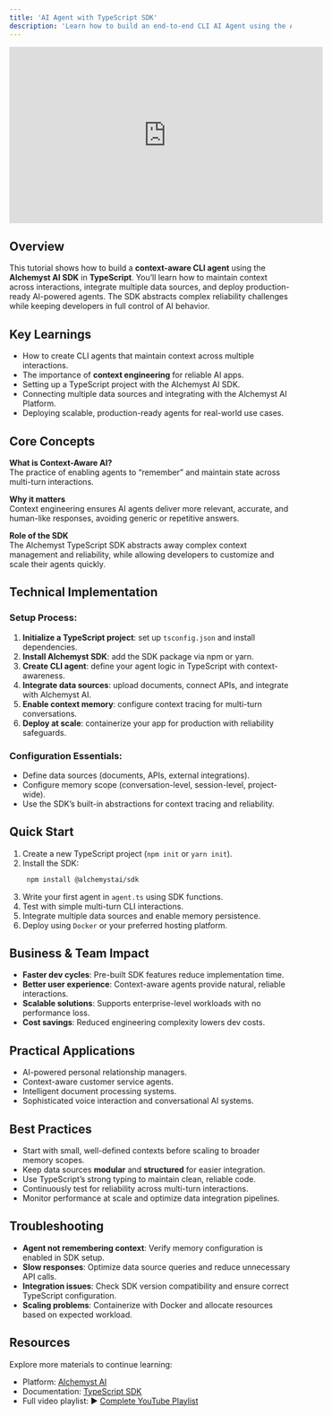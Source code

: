 ```yaml
---
title: 'AI Agent with TypeScript SDK'
description: 'Learn how to build an end-to-end CLI AI Agent using the Alchemyst TypeScript SDK'
---
```


<iframe
  width="560"
  height="315"
  src="https://www.youtube.com/embed/AK0YXoomrEo"
  title="Building an AI Agent with TypeScript SDK"
  frameborder="0"
  allow="accelerometer; autoplay; clipboard-write; encrypted-media; gyroscope; picture-in-picture"
  allowfullscreen
></iframe>

## Overview

This tutorial shows how to build a **context-aware CLI agent** using the **Alchemyst AI SDK** in **TypeScript**. You’ll learn how to maintain context across interactions, integrate multiple data sources, and deploy production-ready AI-powered agents. The SDK abstracts complex reliability challenges while keeping developers in full control of AI behavior.



## Key Learnings
- How to create CLI agents that maintain context across multiple interactions.  
- The importance of **context engineering** for reliable AI apps.  
- Setting up a TypeScript project with the Alchemyst AI SDK.  
- Connecting multiple data sources and integrating with the Alchemyst AI Platform.  
- Deploying scalable, production-ready agents for real-world use cases.  



## Core Concepts

**What is Context-Aware AI?**  
The practice of enabling agents to “remember” and maintain state across multi-turn interactions.  

**Why it matters**  
Context engineering ensures AI agents deliver more relevant, accurate, and human-like responses, avoiding generic or repetitive answers.  

**Role of the SDK**  
The Alchemyst TypeScript SDK abstracts away complex context management and reliability, while allowing developers to customize and scale their agents quickly.  


## Technical Implementation 

### Setup Process:
1. **Initialize a TypeScript project**: set up `tsconfig.json` and install dependencies.  
2. **Install Alchemyst SDK**: add the SDK package via npm or yarn.  
3. **Create CLI agent**: define your agent logic in TypeScript with context-awareness.  
4. **Integrate data sources**: upload documents, connect APIs, and integrate with Alchemyst AI.  
5. **Enable context memory**: configure context tracing for multi-turn conversations.  
6. **Deploy at scale**: containerize your app for production with reliability safeguards.  

### Configuration Essentials:
- Define data sources (documents, APIs, external integrations).  
- Configure memory scope (conversation-level, session-level, project-wide).  
- Use the SDK’s built-in abstractions for context tracing and reliability.  


## Quick Start
1. Create a new TypeScript project (`npm init` or `yarn init`).  
2. Install the SDK:  
   ```bash
    npm install @alchemystai/sdk
   ```
3. Write your first agent in `agent.ts` using SDK functions.
4. Test with simple multi-turn CLI interactions.
5. Integrate multiple data sources and enable memory persistence.
6. Deploy using `Docker` or your preferred hosting platform.

## Business & Team Impact

- **Faster dev cycles**: Pre-built SDK features reduce implementation time.
- **Better user experience**: Context-aware agents provide natural, reliable interactions.
- **Scalable solutions**: Supports enterprise-level workloads with no performance loss.
- **Cost savings**: Reduced engineering complexity lowers dev costs.

## Practical Applications

- AI-powered personal relationship managers.
- Context-aware customer service agents.
- Intelligent document processing systems.
- Sophisticated voice interaction and conversational AI systems.

## Best Practices

- Start with small, well-defined contexts before scaling to broader memory scopes.
- Keep data sources **modular** and **structured** for easier integration.
- Use TypeScript’s strong typing to maintain clean, reliable code.
- Continuously test for reliability across multi-turn interactions.
- Monitor performance at scale and optimize data integration pipelines.

## Troubleshooting

- **Agent not remembering context**: Verify memory configuration is enabled in SDK setup.
- **Slow responses**: Optimize data source queries and reduce unnecessary API calls.
- **Integration issues**: Check SDK version compatibility and ensure correct TypeScript configuration.
- **Scaling problems**: Containerize with Docker and allocate resources based on expected workload.



## Resources
Explore more materials to continue learning:
- Platform: [Alchemyst AI](https://platform.getalchemystai.com)   
- Documentation: [TypeScript SDK](https://docs.getalchemystai.com/integrations/sdk/typescript-sdk) 
- Full video playlist: ▶️ [Complete YouTube Playlist](https://www.youtube.com/playlist?list=PLTnYaGyWE7dGlzullvvE_7tXd1cLx9iYg)


